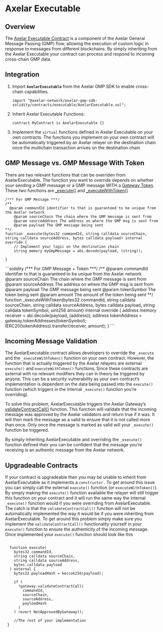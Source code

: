 # Axelar Executable

## Overview

The [Axelar Executable Contract](https://github.com/axelarnetwork/axelar-gmp-sdk-solidity/blob/main/contracts/executable/AxelarExecutable.sol) is a component of the Axelar General Message Passing (GMP) flow, allowing the execution of custom logic in response to messages from different blockchains. By simply inheriting from the Axelar Executable your contract can process and respond to incoming cross-chain GMP data.

## Integration

1. Import **`AxelarExecutable`** from the Axelar GMP SDK to enable cross-chain capabilities.

   ```solidity
   import "@axelar-network/axelar-gmp-sdk-solidity/contracts/executable/AxelarExecutable.sol";
   ```

1. Inherit Axelar Executable Functions:

   ```solidity
   contract MyContract is AxelarExecutable {}
   ```

1. Implement the `virtual` functions defined in Axelar Executable on your own contracts. The functions you implement on your own contract will be automatically triggered by an Axelar relayer on the destination chain once the multichain transaction arrives on the destination chain

## GMP Message vs. GMP Message With Token

There are two relevant functions that can be overriden from AxelarExecutable. The function you want to override depends on whether your sending a GMP message or a GMP message WITH a [Gateway Token](/resources/contract-addresses/mainnet#assets). These two functions are [\_execute()](https://github.com/axelarnetwork/axelar-gmp-sdk-solidity/blob/be86ab9a171f8e12d7695127cf1a6ca867fa1b09/contracts/executable/AxelarExecutable.sol#L55) and [\_executeWithToken()](https://github.com/axelarnetwork/axelar-gmp-sdk-solidity/blob/be86ab9a171f8e12d7695127cf1a6ca867fa1b09/contracts/executable/AxelarExecutable.sol#L61)
<tabs>
<tab-item title="callContract">
```solidity
/*** For GMP Message ***/
/**
  @param commandId identifier tx that is guaranteed to be unique from the Axelar network
	@param sourceChain The chain where the GMP message is sent from
	@param sourceAddress The address on where the GMP msg is sent from
	@param payload The GMP message being sent
**/
function _execute(bytes32 commandId, string calldata sourceChain, string calldata sourceAddress, bytes calldata payload) internal override {
    // Implement your logic on the destination chain
    string memory myGmpMessage = abi.decode(payload, (string));

}
```
</tab-item>
<tab-item title="callContractWithToken">
```solidity
/*** For GMP Message + Token ***/
/**
  @param commandId identifier tx that is guaranteed to be unique from the Axelar network
	@param sourceChain The chain where the GMP message is sent from
	@param sourceAddress The address on where the GMP msg is sent from
	@param payload The GMP message being sent
	@param tokenSymbol The token being sent
	@param amount The amount of the token being sent
**/
function _executeWithToken(bytes32 commandId, string calldata sourceChain, string calldata sourceAddress, bytes calldata payload, string calldata tokenSymbol, uint256 amount) internal override {
	address memory receiver = abi.decode(payload, (address));
	address tokenAddress = gateway.tokenAddresses(tokenSymbol);
	IERC20(tokenAddress).transfer(receiver, amount);
}
```
</tab-item>
</tabs>

## Incoming Message Validation

The AxelarExecutable contract allows developers to override the `_execute` and the `_executeWithToken()` function on your own contract. However, the function that is actually triggered by the Axelar relayers are external `execute()` and `executeWithToken()` functions. Since these contracts are external with no relevant modifiers they can in theory be triggered by anyone. This can be a security vulnerability as your own contract’s implementation is dependent on the data being passed into the `execute()` function (which triggers in the internal `_execute()` function you’re overriding).

To solve this problem, AxelarExecutable triggers the Axelar Gateway’s [validateContractCall()](https://github.com/axelarnetwork/axelar-cgp-solidity/blob/8b0ea6693178457b7c155b1efb3ecba6236857cc/contracts/AxelarGateway.sol#L233) function. This function will validate that the incoming message was approved by the Axelar validators and return true if it was. It will then mark the message as a valid to ensure that it is not called more than once. Only once the message is marked as valid will your `_execute()` function be triggered.

By simply inheriting AxelarExecutable and overriding the `_execute()` function defined their you can be confident that the message you’re receiving is an authentic message from the Axelar network.

## Upgradeable Contracts

If your contract is upgradeable then you may be unable to inherit from AxelarExecutable as it implements a `constructor` . To get around this issue you can simply call the external `execute()` function (or `executeWithToken()`). By simply making the `execute()` function available the relayer will still trigger this function on your contract and it will run the same way the internal `_execute()` function would if you were overriding from AxelarExecutable. The catch is that the `validateContractCall()` function will not be automatically implemented the way it would be if you were inheriting from AxelarExecutable. To get around this problem simply make sure you implement the `validateContractCall()` functionality yourself in your `execute()` function to ensure the authenticity of the incoming message. Once implemented your `execute()` function should look like this

```solidity

  function execute(
    bytes32 commandId,
    string calldata sourceChain,
    string calldata sourceAddress,
    bytes calldata payload
  ) external {
    bytes32 payloadHash = keccak256(payload);

    if (
      !gateway.validateContractCall(
        commandId,
        sourceChain,
        sourceAddress,
        payloadHash
      )
    ) revert NotApprovedByGateway();

    //The rest of your implementation
 }
```
